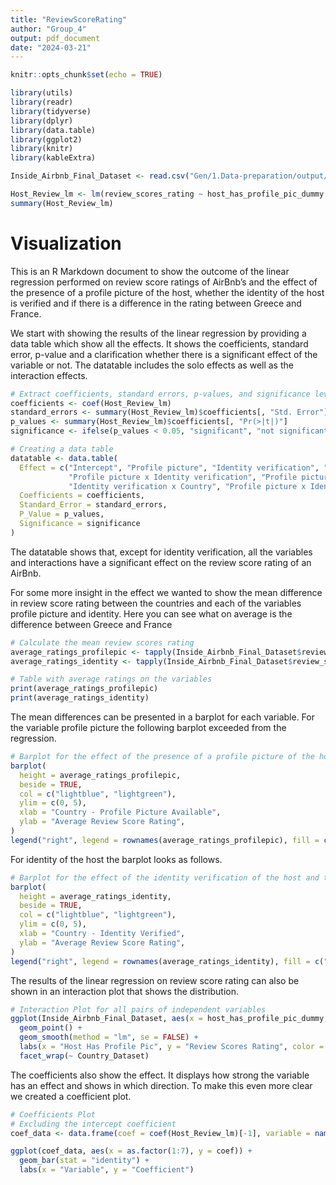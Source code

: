 ```yaml
---
title: "ReviewScoreRating"
author: "Group_4"
output: pdf_document
date: "2024-03-21"
---
```


```r
knitr::opts_chunk$set(echo = TRUE)
```

```r
library(utils)
library(readr)
library(tidyverse)
library(dplyr)
library(data.table)
library(ggplot2)
library(knitr)
library(kableExtra)

Inside_Airbnb_Final_Dataset <- read.csv("Gen/1.Data-preparation/output/Inside_Airbnb_Final_selected_Dataset.csv")

Host_Review_lm <- lm(review_scores_rating ~ host_has_profile_pic_dummy * host_identity_verified_dummy * Country_Dataset, Inside_Airbnb_Final_Dataset)
summary(Host_Review_lm)
```

# Visualization

This is an R Markdown document to show the outcome of the linear regression performed on review score ratings of AirBnb's and the effect of the presence of a profile picture of the host, whether the identity of the host is verified and if there is a difference in the rating between Greece and France.

We start with showing the results of the linear regression by providing a data table which show all the effects. It shows the coefficients, standard error, p-value and a clarification whether there is a significant effect of the variable or not. The datatable includes the solo effects as well as the interaction effects. 

```r
# Extract coefficients, standard errors, p-values, and significance levels
coefficients <- coef(Host_Review_lm)
standard_errors <- summary(Host_Review_lm)$coefficients[, "Std. Error"]
p_values <- summary(Host_Review_lm)$coefficients[, "Pr(>|t|)"]
significance <- ifelse(p_values < 0.05, "significant", "not significant")

# Creating a data table
datatable <- data.table(
  Effect = c("Intercept", "Profile picture", "Identity verification", "Country",
             "Profile picture x Identity verification", "Profile picture x Country",
             "Identity verification x Country", "Profile picture x Identity verification x Country"),
  Coefficients = coefficients,
  Standard_Error = standard_errors,
  P_Value = p_values,
  Significance = significance
)

```

The datatable shows that, except for identity verification, all the variables and interactions have a significant effect on the review score rating of an AirBnb.


For some more insight in the effect we wanted to show the mean difference in review score rating between the countries and each of the variables profile picture and identity. Here you can see what on average is the difference between Greece and France

```r
# Calculate the mean review scores rating
average_ratings_profilepic <- tapply(Inside_Airbnb_Final_Dataset$review_scores_rating, list(Inside_Airbnb_Final_Dataset$Country_Dataset, Inside_Airbnb_Final_Dataset$host_has_profile_pic_dummy), mean, na.rm = TRUE)
average_ratings_identity <- tapply(Inside_Airbnb_Final_Dataset$review_scores_rating, list(Inside_Airbnb_Final_Dataset$Country_Dataset, Inside_Airbnb_Final_Dataset$host_identity_verified_dummy), mean, na.rm = TRUE)

# Table with average ratings on the variables
print(average_ratings_profilepic)
print(average_ratings_identity)

```

The mean differences can be presented in a barplot for each variable. 
For the variable profile picture the following barplot exceeded from the regression.

```r
# Barplot for the effect of the presence of a profile picture of the host and the country on review score ratings
barplot(
  height = average_ratings_profilepic,
  beside = TRUE,
  col = c("lightblue", "lightgreen"),
  ylim = c(0, 5),
  xlab = "Country - Profile Picture Available",
  ylab = "Average Review Score Rating",
)
legend("right", legend = rownames(average_ratings_profilepic), fill = c("lightblue", "lightgreen"))

```

For identity of the host the barplot looks as follows.

```r
# Barplot for the effect of the identity verification of the host and the country on the review score ratings
barplot(
  height = average_ratings_identity,
  beside = TRUE,
  col = c("lightblue", "lightgreen"),
  ylim = c(0, 5),  
  xlab = "Country - Identity Verified",
  ylab = "Average Review Score Rating",
)
legend("right", legend = rownames(average_ratings_identity), fill = c("lightblue", "lightgreen"))
```

The results of the linear regression on review score rating can also be shown in an interaction plot that shows the distribution.

```r
# Interaction Plot for all pairs of independent variables
ggplot(Inside_Airbnb_Final_Dataset, aes(x = host_has_profile_pic_dummy, y = review_scores_rating, color = host_identity_verified_dummy)) +
  geom_point() +
  geom_smooth(method = "lm", se = FALSE) +
  labs(x = "Host Has Profile Pic", y = "Review Scores Rating", color = "Host Identity Verified") +
  facet_wrap(~ Country_Dataset)
```

The coefficients also show the effect. It displays how strong the variable has an effect and shows in which direction. To make this even more clear we created a coefficient plot.

```r
# Coefficients Plot
# Excluding the intercept coefficient
coef_data <- data.frame(coef = coef(Host_Review_lm)[-1], variable = names(coef(Host_Review_lm))[-1])

ggplot(coef_data, aes(x = as.factor(1:7), y = coef)) +
  geom_bar(stat = "identity") +
  labs(x = "Variable", y = "Coefficient")
```
